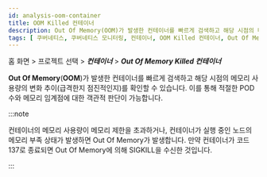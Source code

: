 ```yaml
---
id: analysis-oom-container
title: OOM Killed 컨테이너
description: Out Of Memory(OOM)가 발생한 컨테이너를 빠르게 검색하고 해당 시점의 메모리 사용량의 변화 추이를 확인할 수 있습니다.
tags: [ 쿠버네티스, 쿠버네티스 모니터링, 컨테이너, OOM Killed 컨테이너, Out Of Memory ]
---
```


홈 화면 > 프로젝트 선택 > ***컨테이너*** > ***Out Of Memory Killed 컨테이너***

<ImgLang img='whatap_kubernetes_analysis_oom_container_1.png' desc='Out Of Memory Killed 컨테이너' />

**Out Of Memory**(**OOM**)가 발생한 컨테이너를 빠르게 검색하고 해당 시점의 메모리 사용량의 변화 추이(급격한지 점진적인지)를 확인할 수 있습니다. 이를 통해 적절한 POD 수와 메모리 임계점에 대한 객관적 판단이 가능합니다.

:::note

컨테이너의 메모리 사용량이 메모리 제한을 초과하거나, 컨테이너가 실행 중인 노드의 메모리 부족 상태가 발생하면 Out Of Memory가 발생합니다. 만약 컨테이너가 코드 137로 종료되면 Out Of Memory에 의해 SIGKILL을 수신한 것입니다.

:::

<!-- 

이미지 확인 필요
![Out Of Memory Killed 컨테이너](https://img.whatap.io/media/images/whatap_kubernetes_analysis_oom_container.png)

-->